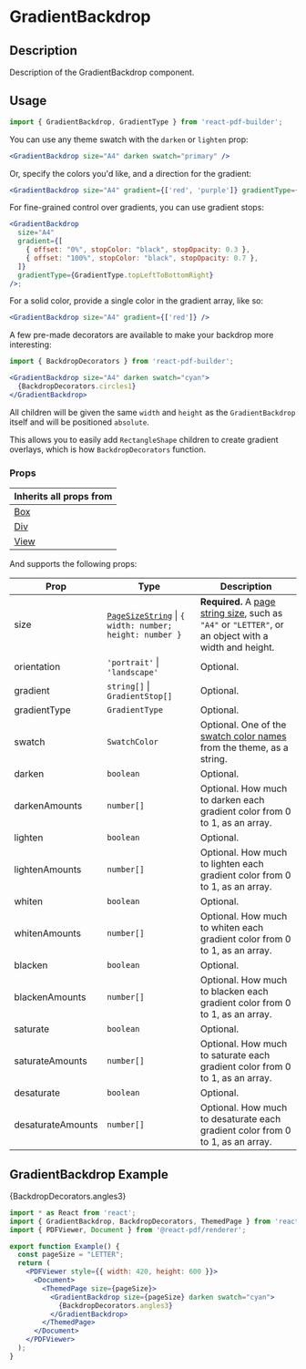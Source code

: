 

<Meta title="Documentation/Components/GradientBackdrop" />

<h1>GradientBackdrop</h1>

## Description

Description of the GradientBackdrop component.

## Usage

```jsx
import { GradientBackdrop, GradientType } from 'react-pdf-builder';
```

You can use any theme swatch with the `darken` or `lighten` prop:

```jsx
<GradientBackdrop size="A4" darken swatch="primary" />
```

Or, specify the colors you'd like, and a direction for the gradient:

```jsx
<GradientBackdrop size="A4" gradient={['red', 'purple']} gradientType={GradientType.leftToRight} />
```

For fine-grained control over gradients, you can use gradient stops:

```jsx
<GradientBackdrop
  size="A4"
  gradient={[
    { offset: "0%", stopColor: "black", stopOpacity: 0.3 },
    { offset: "100%", stopColor: "black", stopOpacity: 0.7 },
  ]}
  gradientType={GradientType.topLeftToBottomRight}
/>;
```

For a solid color, provide a single color in the gradient array, like so:

```jsx
<GradientBackdrop size="A4" gradient={['red']} />
```

A few pre-made decorators are available to make your backdrop more interesting:

```jsx
import { BackdropDecorators } from 'react-pdf-builder';

<GradientBackdrop size="A4" darken swatch="cyan">
  {BackdropDecorators.circles1}
</GradientBackdrop>
```

All children will be given the same `width` and `height` as the `GradientBackdrop` itself and will be positioned `absolute`. 

This allows you to easily add `RectangleShape` children to create gradient overlays, which is how `BackdropDecorators` function.

### Props

| Inherits all props from                                                                                      |
| ------------------------------------------------------------------------------------------------------------ |
| [Box](https://justinmahar.github.io/react-pdf-builder/?path=/docs/documentation-components-box--docs)        |
| [Div](https://justinmahar.github.io/react-pdf-builder/?path=/docs/documentation-components-basics-div--docs) |
| [View](https://react-pdf.org/components#view)                                                                |

And supports the following props:

| Prop              | Type                                                                                                                                                      | Description                                                                                                                                                                                         |
| ----------------- | --------------------------------------------------------------------------------------------------------------------------------------------------------- | --------------------------------------------------------------------------------------------------------------------------------------------------------------------------------------------------- |
| size              | [`PageSizeString`](https://justinmahar.github.io/react-pdf-builder/?path=/docs/documentation-page-sizes--docs) &#124; `{ width: number; height: number }` | **Required.** A [page string size](https://justinmahar.github.io/react-pdf-builder/?path=/docs/documentation-page-sizes--docs), such as `"A4"` or `"LETTER"`, or an object with a width and height. |
| orientation       | `'portrait'` &#124; `'landscape'`                                                                                                                         | Optional.                                                                                                                                                                                           |
| gradient          | `string[]` &#124; `GradientStop[]`                                                                                                                        | Optional.                                                                                                                                                                                           |
| gradientType      | `GradientType`                                                                                                                                            | Optional.                                                                                                                                                                                           |
| swatch            | `SwatchColor`                                                                                                                                             | Optional. One of the [swatch color names](https://justinmahar.github.io/react-pdf-builder/?path=/docs/documentation-themes--docs#swatch-colors) from the theme, as a string.                        |
| darken            | `boolean`                                                                                                                                                 | Optional.                                                                                                                                                                                           |
| darkenAmounts     | `number[]`                                                                                                                                                | Optional. How much to darken each gradient color from 0 to 1, as an array.                                                                                                                          |
| lighten           | `boolean`                                                                                                                                                 | Optional.                                                                                                                                                                                           |
| lightenAmounts    | `number[]`                                                                                                                                                | Optional. How much to lighten each gradient color from 0 to 1, as an array.                                                                                                                         |
| whiten            | `boolean`                                                                                                                                                 | Optional.                                                                                                                                                                                           |
| whitenAmounts     | `number[]`                                                                                                                                                | Optional. How much to whiten each gradient color from 0 to 1, as an array.                                                                                                                          |
| blacken           | `boolean`                                                                                                                                                 | Optional.                                                                                                                                                                                           |
| blackenAmounts    | `number[]`                                                                                                                                                | Optional. How much to blacken each gradient color from 0 to 1, as an array.                                                                                                                         |
| saturate          | `boolean`                                                                                                                                                 | Optional.                                                                                                                                                                                           |
| saturateAmounts   | `number[]`                                                                                                                                                | Optional. How much to saturate each gradient color from 0 to 1, as an array.                                                                                                                        |
| desaturate        | `boolean`                                                                                                                                                 | Optional.                                                                                                                                                                                           |
| desaturateAmounts | `number[]`                                                                                                                                                | Optional. How much to desaturate each gradient color from 0 to 1, as an array.                                                                                                                      |

## GradientBackdrop Example

<DocsPDF>
  <GradientBackdrop size="LETTER" darken swatch="cyan">
    {BackdropDecorators.angles3}
  </GradientBackdrop>
</DocsPDF>

```jsx
import * as React from 'react';
import { GradientBackdrop, BackdropDecorators, ThemedPage } from 'react-pdf-builder';
import { PDFViewer, Document } from '@react-pdf/renderer';

export function Example() {
  const pageSize = "LETTER";
  return (
    <PDFViewer style={{ width: 420, height: 600 }}>
      <Document>
        <ThemedPage size={pageSize}>
          <GradientBackdrop size={pageSize} darken swatch="cyan">
            {BackdropDecorators.angles3}
          </GradientBackdrop>
        </ThemedPage>
      </Document>
    </PDFViewer>
  );
}
```
